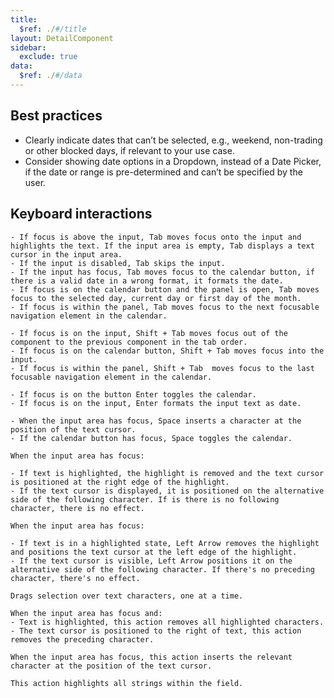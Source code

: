 ```yaml
---
title:
  $ref: ./#/title
layout: DetailComponent
sidebar:
  exclude: true
data:
  $ref: ./#/data
---
```


## Best practices

- Clearly indicate dates that can’t be selected, e.g., weekend, non-trading or other blocked days, if relevant to your use case.
- Consider showing date options in a Dropdown, instead of a Date Picker, if the date or range is pre-determined and can’t be specified by the user.

## Keyboard interactions

<KeyboardControls>
  <KeyboardControl keyOrCombos="Tab">

    - If focus is above the input, Tab moves focus onto the input and highlights the text. If the input area is empty, Tab displays a text cursor in the input area.
    - If the input is disabled, Tab skips the input.
    - If the input has focus, Tab moves focus to the calendar button, if there is a valid date in a wrong format, it formats the date.
    - If focus is on the calendar button and the panel is open, Tab moves focus to the selected day, current day or first day of the month.
    - If focus is within the panel, Tab moves focus to the next focusable navigation element in the calendar.

  </KeyboardControl>
  <KeyboardControl keyOrCombos="Shift + Tab">

    - If focus is on the input, Shift + Tab moves focus out of the component to the previous component in the tab order.
    - If focus is on the calendar button, Shift + Tab moves focus into the input.
    - If focus is within the panel, Shift + Tab  moves focus to the last focusable navigation element in the calendar.

  </KeyboardControl>
  <KeyboardControl keyOrCombos="Enter">

    - If focus is on the button Enter toggles the calendar.
    - If focus is on the input, Enter formats the input text as date.

  </KeyboardControl>
  <KeyboardControl keyOrCombos="Space">

    - When the input area has focus, Space inserts a character at the position of the text cursor.
    - If the calendar button has focus, Space toggles the calendar.

  </KeyboardControl>
  <KeyboardControl keyOrCombos="Right Arrow">

    When the input area has focus:

    - If text is highlighted, the highlight is removed and the text cursor is positioned at the right edge of the highlight.
    - If the text cursor is displayed, it is positioned on the alternative side of the following character. If is there is no following character, there is no effect.

  </KeyboardControl>
  <KeyboardControl keyOrCombos="Left Arrow">

    When the input area has focus:

    - If text is in a highlighted state, Left Arrow removes the highlight and positions the text cursor at the left edge of the highlight.
    - If the text cursor is visible, Left Arrow positions it on the alternative side of the following character. If there's no preceding character, there's no effect.

  </KeyboardControl>
  <KeyboardControl keyOrCombos="Shift + Left Arrow / Shift + Right Arrow">

    Drags selection over text characters, one at a time.

  </KeyboardControl>
  <KeyboardControl keyOrCombos="Backspace">

    When the input area has focus and:
    - Text is highlighted, this action removes all highlighted characters.
    - The text cursor is positioned to the right of text, this action removes the preceding character.

  </KeyboardControl>
  <KeyboardControl keyOrCombos="Alphanumeric/Special keys">

    When the input area has focus, this action inserts the relevant character at the position of the text cursor.

  </KeyboardControl>
  <KeyboardControl keyOrCombos="Control + A / Command + A">

    This action highlights all strings within the field.

  </KeyboardControl>
</KeyboardControls>
